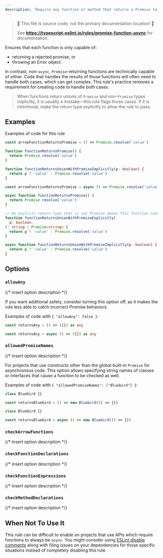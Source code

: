 ```yaml
---
description: 'Require any function or method that returns a Promise to be marked async.'
---
```



> 🛑 This file is source code, not the primary documentation location! 🛑
>
> See **https://typescript-eslint.io/rules/promise-function-async** for documentation.

Ensures that each function is only capable of:

- returning a rejected promise, or
- throwing an Error object.

In contrast, non-`async`, `Promise`-returning functions are technically capable of either.
Code that handles the results of those functions will often need to handle both cases, which can get complex.
This rule's practice removes a requirement for creating code to handle both cases.

> When functions return unions of `Promise` and non-`Promise` types implicitly, it is usually a mistake—this rule flags those cases. If it is intentional, make the return type explicitly to allow the rule to pass.

## Examples

Examples of code for this rule

<Tabs>
<TabItem value="❌ Incorrect">

```ts
const arrowFunctionReturnsPromise = () => Promise.resolve('value')

function functionReturnsPromise() {
  return Promise.resolve('value')
}

function functionReturnsUnionWithPromiseImplicitly(p: boolean) {
  return p ? 'value' : Promise.resolve('value')
}
```

</TabItem>
<TabItem value="✅ Correct">

```ts
const arrowFunctionReturnsPromise = async () => Promise.resolve('value')

async function functionReturnsPromise() {
  return Promise.resolve('value')
}

// An explicit return type that is not Promise means this function cannot be made async, so it is ignored by the rule
function functionReturnsUnionWithPromiseExplicitly(
  p: boolean,
): string | Promise<string> {
  return p ? 'value' : Promise.resolve('value')
}

async function functionReturnsUnionWithPromiseImplicitly(p: boolean) {
  return p ? 'value' : Promise.resolve('value')
}
```

</TabItem>
</Tabs>

## Options

### `allowAny`

{/* insert option description */}

If you want additional safety, consider turning this option off, as it makes the rule less able to catch incorrect Promise behaviors.

Examples of code with `{ "allowAny": false }`:

<Tabs>
<TabItem value="❌ Incorrect">

```ts option='{ "allowAny": false }'
const returnsAny = () => ({}) as any
```

</TabItem>
<TabItem value="✅ Correct">

```ts option='{ "allowAny": false }'
const returnsAny = async () => ({}) as any
```

</TabItem>
</Tabs>

### `allowedPromiseNames`

{/* insert option description */}

For projects that use constructs other than the global built-in `Promise` for asynchronous code.
This option allows specifying string names of classes or interfaces that cause a function to be checked as well.

Examples of code with `{ "allowedPromiseNames": ["Bluebird"] }`:

<Tabs>
<TabItem value="❌ Incorrect">

```ts option='{ "allowedPromiseNames": ["Bluebird"] }'
class Bluebird {}

const returnsBluebird = () => new Bluebird(() => {})
```

</TabItem>
<TabItem value="✅ Correct">

```ts option='{ "allowedPromiseNames": ["Bluebird"] }'
class Bluebird {}

const returnsBluebird = async () => new Bluebird(() => {})
```

</TabItem>
</Tabs>

### `checkArrowFunctions`

{/* insert option description */}

### `checkFunctionDeclarations`

{/* insert option description */}

### `checkFunctionExpressions`

{/* insert option description */}

### `checkMethodDeclarations`

{/* insert option description */}

## When Not To Use It

This rule can be difficult to enable on projects that use APIs which require functions to always be `async`.
You might consider using [ESLint disable comments](https://eslint.org/docs/latest/use/configure/rules#using-configuration-comments-1) along with filing issues on your dependencies for those specific situations instead of completely disabling this rule.
